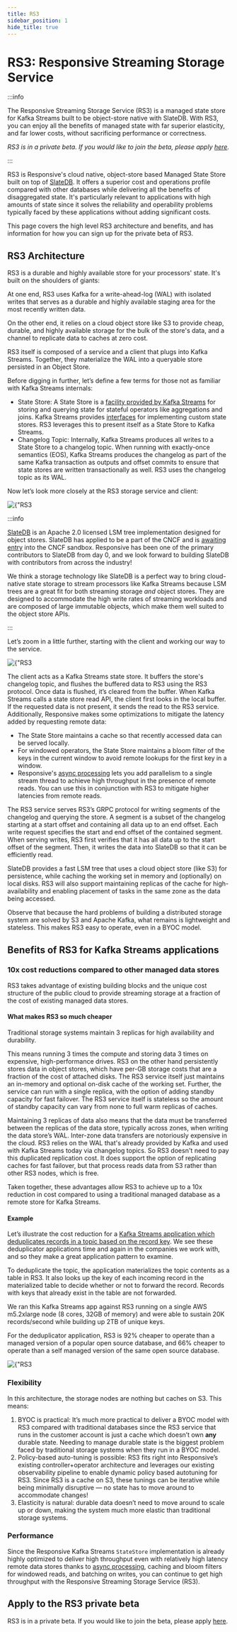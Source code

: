 ```yaml
---
title: RS3
sidebar_position: 1
hide_title: true
---
```


# RS3: Responsive Streaming Storage Service

:::info

The Responsive Streaming Storage Service (RS3) is a managed state store for Kafka Streams built to be
object-store native with SlateDB. With RS3, you can enjoy all the benefits of managed state with far superior
elasticity, and far lower costs, without sacrificing performance or correctness.

*RS3 is in a private beta. If you would like to join the beta, please apply [here](https://www.responsive.dev/rs3-storage).*

:::

RS3 is Responsive's cloud native, object-store based Managed State Store built on top of [SlateDB](https://www.slatedb.io).
It offers a superior cost and operations profile compared with other databases while delivering all the benefits
of disaggregated state. It's particularly relevant to applications with high amounts of state since it solves the
reliability and operability problems typically faced by these applications without adding significant costs.

This page covers the high level RS3 architecture and benefits, and has information for how you can sign up for the
private beta of RS3.

## RS3 Architecture

RS3 is a durable and highly available store for your processors' state. It's built on the shoulders of giants:

At one end, RS3 uses Kafka for a write-ahead-log (WAL) with isolated writes that serves as a durable and highly
available staging area for the most recently written data.

On the other end, it relies on a cloud object store like S3 to provide cheap, durable, and highly available storage
for the bulk of the store's data, and a channel to replicate data to caches at zero cost.

RS3 itself is composed of a service and a client that plugs into Kafka Streams. Together, they materialize the WAL
into a queryable store persisted in an Object Store.

Before digging in further, let’s define a few terms for those not as familiar with Kafka Streams internals:

- State Store: A State Store is a [facility provided by Kafka Streams](https://kafka.apache.org/37/documentation/streams/architecture#streams_architecture_state)
for storing and querying state for stateful operators like aggregations and joins. Kafka Streams provides
[interfaces](https://kafka.apache.org/37/javadoc/org/apache/kafka/streams/state/KeyValueStore.html) for implementing
custom state stores. RS3 leverages this to present itself as a State Store to Kafka Streams.
- Changelog Topic: Internally, Kafka Streams produces all writes to a State Store to a changelog topic. When running
with exactly-once semantics (EOS), Kafka Streams produces the changelog as part of the same Kafka transaction as
outputs and offset commits to ensure that state stores are written transactionally as well. RS3 uses the changelog
topic as its WAL.

Now let’s look more closely at the RS3 storage service and client:

<div className={'flex mb-4 mx-auto w-3/4'}>
    <img
        alt={"RS3 architecture"}
        src={require('/static/img/docs/storage/rs3/rs3-architecture.png').default}
    />
</div>

:::info

[SlateDB](https://slatedb.io/) is an Apache 2.0 licensed LSM tree implementation designed for object stores.
SlateDB has applied to be a part of the CNCF and is [awaiting entry](https://github.com/cncf/sandbox/issues/114) into
the CNCF sandbox. Responsive has been one of the primary contributors to SlateDB from day 0, and we look forward to
building SlateDB with contributors from across the industry!

We think a storage technology like SlateDB is a perfect way to bring cloud-native state storage to stream processors
like Kafka Streams because LSM trees are a great fit for both streaming storage *and* object stores. They are designed
to accommodate the high write rates of streaming workloads and are composed of large immutable objects, which make
them well suited to the object store APIs.

:::

Let’s zoom in a little further, starting with the client and working our way to the service.

<div className={'flex mb-4 mx-auto w-3/4'}>
    <img
        alt={"RS3 architecture"}
        src={require('/static/img/docs/storage/rs3/rs3-client.png').default}
    />
</div>

The client acts as a Kafka Streams state store. It buffers the store's changelog topic, and flushes the buffered data
to RS3 using the RS3 protocol. Once data is flushed, it’s cleared from the buffer. When Kafka Streams calls a state
store read API, the client first looks in the local buffer. If the requested data is not present, it sends the read
to the RS3 service. Additionally, Responsive makes some optimizations to mitigate the latency added by requesting
remote data:

- The State Store maintains a cache so that recently accessed data can be served locally.
- For windowed operators, the State Store maintains a bloom filter of the keys in the current window to avoid remote
lookups for the first key in a window.
- Responsive's [async processing](https://www.responsive.dev/blog/async-processing-for-kafka-streams) lets you add
parallelism to a single stream thread to achieve high throughput in the presence of remote reads. You can use this
in conjunction with RS3 to mitigate higher latencies from remote reads.

The RS3 service serves RS3’s GRPC protocol for writing segments of the changelog and querying the store. A segment is
a subset of the changelog starting at a start offset and containing all data up to an end offset. Each write request
specifies the start and end offset of the contained segment. When serving writes, RS3 first verifies that it has all
data up to the start offset of the segment. Then, it writes the data into SlateDB so that it can be efficiently read.

SlateDB provides a fast LSM tree that uses a cloud object store (like S3) for persistence, while caching the working
set in memory and (optionally) on local disks. RS3 will also support maintaining replicas of the cache for
high-availability and enabling placement of tasks in the same zone as the data being accessed.

Observe that because the hard problems of building a distributed storage system are solved by S3 and Apache Kafka, what
remains is lightweight and stateless. This makes RS3 easy to operate, even in a BYOC model.

## Benefits of RS3 for Kafka Streams applications

### 10x cost reductions compared to other managed data stores

RS3 takes advantage of existing building blocks and the unique cost structure of the public cloud to provide streaming
storage at a fraction of the cost of existing managed data stores.

#### What makes RS3 so much cheaper
Traditional storage systems maintain 3 replicas for high availability and durability.

This means running 3 times the compute and storing data 3 times on expensive, high-performance drives. RS3 on the other
hand persistently stores data in object stores, which have per-GB storage costs that are a fraction of the cost of
attached disks. The RS3 service itself just maintains an in-memory and optional on-disk cache of the working set.
Further, the service can run with a single replica, with the option of adding standby capacity for fast failover.
The RS3 service itself is stateless so the amount of standby capacity can vary from none to full warm replicas of caches.

Maintaining 3 replicas of data also means that the data must be transferred between the replicas of the data store,
typically across zones, when writing the data store’s WAL. Inter-zone data transfers are notoriously expensive in the
cloud. RS3 relies on the WAL that's already provided by Kafka and used with Kafka Streams today via changelog topics.
So RS3 doesn't need to pay this duplicated replication cost. It does support the option of replicating caches for fast
failover, but that process reads data from S3 rather than other RS3 nodes, which is free.

Taken together, these advantages allow RS3 to achieve up to a 10x reduction in cost compared to using a traditional
managed database as a remote store for Kafka Streams.

#### Example

Let’s illustrate the cost reduction for a
[Kafka Streams application which deduplicates records in a topic based on the record key](https://gist.github.com/rodesai/732707d3b158eebe9949ea8952e2b884).
We see these deduplicator applications time and again in the companies we work with, and so they make a great
application pattern to examine.

To deduplicate the topic, the application materializes the topic contents as a table in RS3. It also looks up the key
of each incoming record in the materialized table to decide whether or not to forward the record. Records with keys
that already exist in the table are not forwarded.

We ran this Kafka Streams app against RS3 running on a single AWS m5.2xlarge node (8 cores, 32GB of memory) and were
able to sustain 20K records/second while building up 2TB of unique keys.

For the deduplicator application, RS3 is 92% cheaper to operate than a managed version of a popular open source
database, and 66% cheaper to operate than a self managed version of the same open source database.


<div className={'flex mb-4 mx-auto w-3/4'}>
    <img
        alt={"RS3 architecture"}
        src={require('/static/img/docs/storage/rs3/rs3-costs.png').default}
    />
</div>



### Flexibility

In this architecture, the storage nodes are nothing but caches on S3. This means:

1. BYOC is practical: It’s much more practical to deliver a BYOC model with RS3 compared with traditional databases
since the RS3 service that runs in the customer account is just a cache which doesn’t own **any** durable state.
Needing to manage durable state is the biggest problem faced by traditional storage systems when they run in a BYOC model.
2. Policy-based auto-tuning is possible:  RS3 fits right into Responsive’s existing controller+operator architecture
and leverages our existing observability pipeline to enable dynamic policy based autotuning for RS3. Since RS3 is a
cache on S3, these tunings can be iterative while being minimally disruptive — no state has to move around to
accommodate changes!
3. Elasticity is natural: durable data doesn’t need to move around to scale up or down, making the system much more
elastic than traditional storage systems.

### Performance

Since the Responsive Kafka Streams `StateStore` implementation is already highly optimized to deliver high throughput
even with relatively high latency remote data stores thanks to [async processing](https://www.responsive.dev/blog/async-processing-for-kafka-streams),
caching and bloom filters for windowed reads, and batching on writes, you can continue to get high throughput with the
Responsive Streaming Storage Service (RS3).

## Apply to the RS3 private beta

RS3 is in a private beta. If you would like to join the beta, please apply [here](https://www.responsive.dev/rs3-storage).